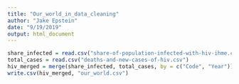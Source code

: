 ```yaml
---
title: "Our_world_in_data_cleaning"
author: "Jake Epstein"
date: "9/19/2019"
output: html_document
---
```


```r
share_infected = read.csv("share-of-population-infected-with-hiv-ihme.csv")
total_cases = read.csv("deaths-and-new-cases-of-hiv.csv")
hiv_merged = merge(share_infected, total_cases, by = c("Code", "Year"))
write.csv(hiv_merged, "our_world.csv")
```

